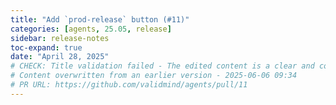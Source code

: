 ```yaml
---
title: "Add `prod-release` button (#11)"
categories: [agents, 25.05, release]
sidebar: release-notes
toc-expand: true
date: "April 28, 2025"
# CHECK: Title validation failed - The edited content is a clear and concise improvement over the original. It removes the informal "feat:" prefix, which is typically used in commit messages, and presents the information in a straightforward manner. Additionally, enclosing `prod-release` in backticks helps to emphasize it as a specific term or code element. Overall, the edited content is more professional and easier to understand.
# Content overwritten from an earlier version - 2025-06-06 09:34
# PR URL: https://github.com/validmind/agents/pull/11
---
```


